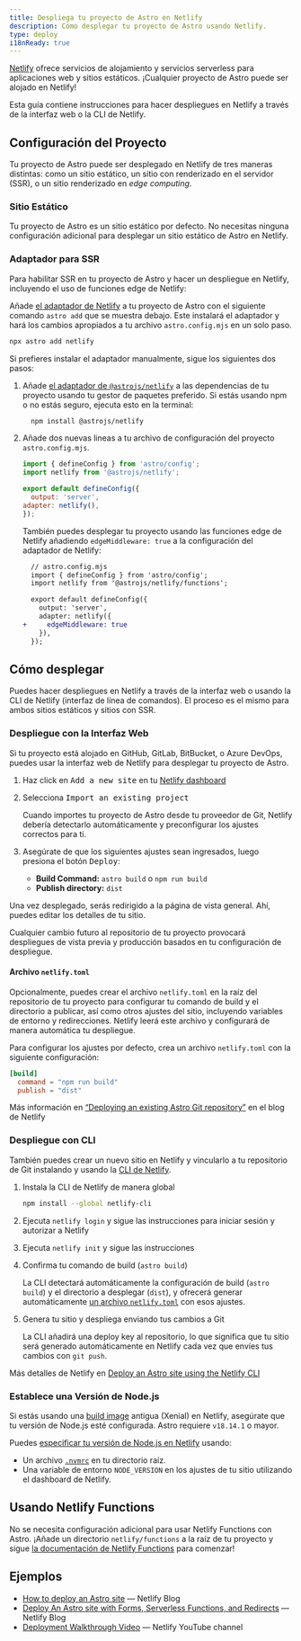 ```yaml
---
title: Despliega tu proyecto de Astro en Netlify
description: Cómo desplegar tu proyecto de Astro usando Netlify.
type: deploy
i18nReady: true
---
```


[Netlify](https://netlify.com) ofrece servicios de alojamiento y servicios serverless para aplicaciones web y sitios estáticos. ¡Cualquier proyecto de Astro puede ser alojado en Netlify!

Esta guía contiene instrucciones para hacer despliegues en Netlify a través de la interfaz web o la CLI de Netlify.

## Configuración del Proyecto

Tu proyecto de Astro puede ser desplegado en Netlify de tres maneras distintas: como un sitio estático, un sitio con renderizado en el servidor (SSR), o un sitio renderizado en _edge computing_.

### Sitio Estático

Tu proyecto de Astro es un sitio estático por defecto. No necesitas ninguna configuración adicional para desplegar un sitio estático de Astro en Netlify.

### Adaptador para SSR

Para habilitar SSR en tu proyecto de Astro y hacer un despliegue en Netlify, incluyendo el uso de funciones edge de Netlify:

Añade [el adaptador de Netlify](/es/guides/integrations-guide/netlify/) a tu proyecto de Astro con el siguiente comando `astro add` que se muestra debajo. Este instalará el adaptador y hará los cambios apropiados a tu archivo `astro.config.mjs` en un solo paso.

```bash
npx astro add netlify
```

Si prefieres instalar el adaptador manualmente, sigue los siguientes dos pasos:

1. Añade [el adaptador de `@astrojs/netlify`](https://github.com/withastro/astro/tree/main/packages/integrations/netlify) a las dependencias de tu proyecto usando tu gestor de paquetes preferido. Si estás usando npm o no estás seguro, ejecuta esto en la terminal:

    ```bash
      npm install @astrojs/netlify
    ```

2. Añade dos nuevas lineas a tu archivo de configuración del proyecto `astro.config.mjs`.

    ```js title="astro.config.mjs" ins={2, 5-6}
    import { defineConfig } from 'astro/config';
    import netlify from '@astrojs/netlify';

    export default defineConfig({
      output: 'server',
    adapter: netlify(),
    });
    ```

    También puedes desplegar tu proyecto usando las funciones edge de Netlify añadiendo `edgeMiddleware: true` a la configuración del adaptador de Netlify:
    
    ```diff lang="js"
      // astro.config.mjs
      import { defineConfig } from 'astro/config';
      import netlify from '@astrojs/netlify/functions';

      export default defineConfig({
        output: 'server',
        adapter: netlify({
    +     edgeMiddleware: true
        }),
      });
    ```

## Cómo desplegar

Puedes hacer despliegues en Netlify a través de la interfaz web o usando la CLI de Netlify (interfaz de línea de comandos). El proceso es el mismo para ambos sitios estáticos y sitios con SSR.

### Despliegue con la Interfaz Web

Si tu proyecto está alojado en GitHub, GitLab, BitBucket, o Azure DevOps, puedes usar la interfaz web de Netlify para desplegar tu proyecto de Astro.

1. Haz click en <kbd>Add a new site</kbd> en tu [Netlify dashboard](https://app.netlify.com/)

2. Selecciona <kbd>Import an existing project</kbd>

    Cuando importes tu proyecto de Astro desde tu proveedor de Git, Netlify debería detectarlo automáticamente y preconfigurar los ajustes correctos para ti.

3. Asegúrate de que los siguientes ajustes sean ingresados, luego presiona el botón <kbd>Deploy</kbd>:

    - **Build Command:** `astro build` o `npm run build`
    - **Publish directory:** `dist`

 Una vez desplegado, serás redirigido a la página de vista general. Ahí, puedes editar los detalles de tu sitio.

Cualquier cambio futuro al repositorio de tu proyecto provocará despliegues de vista previa y producción basados en tu configuración de despliegue.

#### Archivo `netlify.toml`

Opcionalmente, puedes crear el archivo `netlify.toml` en la raíz del repositorio de tu proyecto para configurar tu comando de build y el directorio a publicar, así como otros ajustes del sitio, incluyendo variables de entorno y redirecciones. Netlify leerá este archivo y configurará de manera automática tu despliegue.

Para configurar los ajustes por defecto, crea un archivo `netlify.toml` con la siguiente configuración:

```toml
[build]
  command = "npm run build"
  publish = "dist"
```

<ReadMore>Más información en [“Deploying an existing Astro Git repository”](https://www.netlify.com/blog/how-to-deploy-astro/#deploy-an-existing-git-repository-to-netlify) en el blog de Netlify</ReadMore>

### Despliegue con CLI

También puedes crear un nuevo sitio en Netlify y vincularlo a tu repositorio de Git instalando y usando la [CLI de Netlify](https://cli.netlify.com/).

1. Instala la CLI de Netlify de manera global

    ```bash
    npm install --global netlify-cli
    ```

2. Ejecuta `netlify login` y sigue las instrucciones para iniciar sesión y autorizar a Netlify
3. Ejecuta `netlify init` y sigue las instrucciones
4. Confirma tu comando de build (`astro build`)

    La CLI detectará automáticamente la configuración de build (`astro build`) y el directorio a desplegar (`dist`), y ofrecerá generar automáticamente [un archivo `netlify.toml`](#archivo-netlifytoml) con esos ajustes.

5. Genera tu sitio y despliega enviando tus cambios a Git

    La CLI añadirá una deploy key al repositorio, lo que significa que tu sitio será generado automáticamente en Netlify cada vez que envíes tus cambios con `git push`.

<ReadMore>Más detalles de Netlify en [Deploy an Astro site using the Netlify CLI](https://www.netlify.com/blog/how-to-deploy-astro/#link-your-astro-project-and-deploy-using-the-netlify-cli)</ReadMore>

### Establece una Versión de Node.js

Si estás usando una [build image](https://docs.netlify.com/configure-builds/get-started/#build-image-selection) antigua (Xenial) en Netlify, asegúrate que tu versión de Node.js esté configurada. Astro requiere `v18.14.1` o mayor.

Puedes [especificar tu versión de Node.js en Netlify](https://docs.netlify.com/configure-builds/manage-dependencies/#node-js-and-javascript) usando:
- Un archivo [`.nvmrc`](https://github.com/nvm-sh/nvm#nvmrc) en tu directorio raíz.
- Una variable de entorno `NODE_VERSION` en los ajustes de tu sitio utilizando el dashboard de Netlify.

## Usando Netlify Functions

No se necesita configuración adicional para usar Netlify Functions con Astro. ¡Añade un directorio `netlify/functions` a la raíz de tu proyecto y sigue [la documentación de Netlify Functions](https://docs.netlify.com/functions/overview/) para comenzar!

## Ejemplos

- [How to deploy an Astro site](https://www.netlify.com/blog/how-to-deploy-astro/) — Netlify Blog
- [Deploy An Astro site with Forms, Serverless Functions, and Redirects](https://www.netlify.com/blog/deploy-an-astro-site-with-forms-serverless-functions-and-redirects/) — Netlify Blog
- [Deployment Walkthrough Video](https://youtu.be/GrSLYq6ZTes) — Netlify YouTube channel

